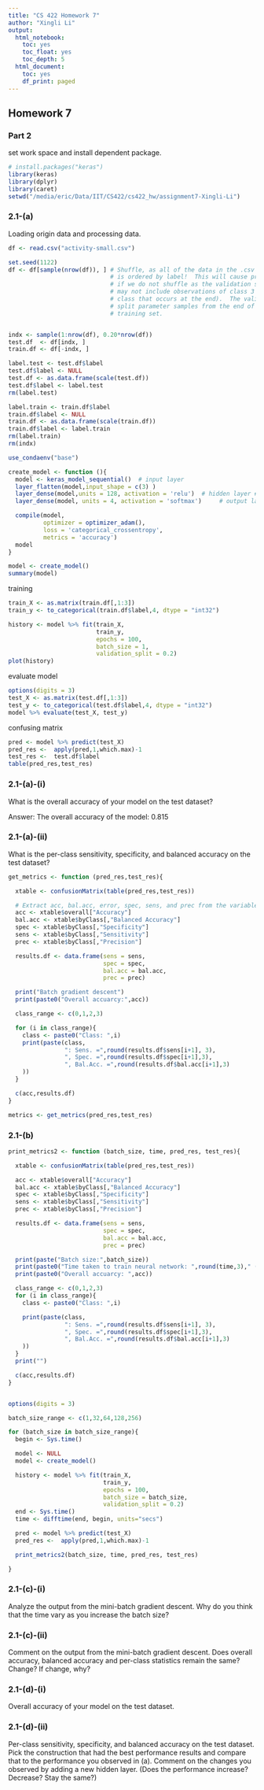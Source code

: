 ```yaml
---
title: "CS 422 Homework 7"
author: "Xingli Li"
output:
  html_notebook: 
    toc: yes
    toc_float: yes
    toc_depth: 5
  html_document:
    toc: yes
    df_print: paged
---
```


## Homework 7

### Part 2

set work space and install dependent package.

```r
# install.packages("keras")
library(keras)
library(dplyr)
library(caret)
setwd("/media/eric/Data/IIT/CS422/cs422_hw/assignment7-Xingli-Li")
```

### 2.1-(a)

Loading origin data and processing data.

```r
df <- read.csv("activity-small.csv")

set.seed(1122)
df <- df[sample(nrow(df)), ] # Shuffle, as all of the data in the .csv file
                             # is ordered by label!  This will cause problems
                             # if we do not shuffle as the validation split
                             # may not include observations of class 3 (the
                             # class that occurs at the end).  The validation_
                             # split parameter samples from the end of the
                             # training set.


indx <- sample(1:nrow(df), 0.20*nrow(df))
test.df  <- df[indx, ]
train.df <- df[-indx, ]

label.test <- test.df$label
test.df$label <- NULL
test.df <- as.data.frame(scale(test.df))
test.df$label <- label.test
rm(label.test)

label.train <- train.df$label
train.df$label <- NULL
train.df <- as.data.frame(scale(train.df))
train.df$label <- label.train
rm(label.train)
rm(indx)

```

```r
use_condaenv("base")

create_model <- function (){
  model <- keras_model_sequential()  # input layer
  layer_flatten(model,input_shape = c(3) )
  layer_dense(model,units = 128, activation = 'relu')  # hidden layer # dropout
  layer_dense(model, units = 4, activation = 'softmax')     # output layer

  compile(model,
          optimizer = optimizer_adam(),
          loss = 'categorical_crossentropy',
          metrics = 'accuracy')
  model
}

model <- create_model()
summary(model)

```

training

```r

train_X <- as.matrix(train.df[,1:3])
train_y <- to_categorical(train.df$label,4, dtype = "int32")

history <- model %>% fit(train_X,
                         train_y,
                         epochs = 100,
                         batch_size = 1,
                         validation_split = 0.2)
plot(history)
```

evaluate model

```r
options(digits = 3)
test_X <- as.matrix(test.df[,1:3])
test_y <- to_categorical(test.df$label,4, dtype = "int32")
model %>% evaluate(test_X, test_y)
```

confusing matrix

```r
pred <- model %>% predict(test_X)
pred_res <-  apply(pred,1,which.max)-1
test_res <-  test.df$label
table(pred_res,test_res)

```

### 2.1-(a)-(i)

What is the overall accuracy of your model on the test dataset?

Answer:
      The overall accuracy of the model: 0.815

### 2.1-(a)-(ii)

What is the per-class sensitivity, specificity, and balanced accuracy on the test dataset?

```r

get_metrics <- function (pred_res,test_res){

  xtable <- confusionMatrix(table(pred_res,test_res))

  # Extract acc, bal.acc, error, spec, sens, and prec from the variable a.
  acc <- xtable$overall["Accuracy"]
  bal.acc <- xtable$byClass[,"Balanced Accuracy"]
  spec <- xtable$byClass[,"Specificity"]
  sens <- xtable$byClass[,"Sensitivity"]
  prec <- xtable$byClass[,"Precision"]

  results.df <- data.frame(sens = sens,
                           spec = spec,
                           bal.acc = bal.acc,
                           prec = prec)

  print("Batch gradient descent")
  print(paste0("Overall accuarcy:",acc))

  class_range <- c(0,1,2,3)

  for (i in class_range){
    class <- paste0("Class: ",i)
    print(paste(class,
                ": Sens. =",round(results.df$sens[i+1], 3),
                ", Spec. =",round(results.df$spec[i+1],3),
                ", Bal.Acc. =",round(results.df$bal.acc[i+1],3)
    ))
  }

  c(acc,results.df)
}

metrics <- get_metrics(pred_res,test_res)

```


### 2.1-(b)

```r

print_metrics2 <- function (batch_size, time, pred_res, test_res){

  xtable <- confusionMatrix(table(pred_res,test_res))

  acc <- xtable$overall["Accuracy"]
  bal.acc <- xtable$byClass[,"Balanced Accuracy"]
  spec <- xtable$byClass[,"Specificity"]
  sens <- xtable$byClass[,"Sensitivity"]
  prec <- xtable$byClass[,"Precision"]

  results.df <- data.frame(sens = sens,
                           spec = spec,
                           bal.acc = bal.acc,
                           prec = prec)

  print(paste("Batch size:",batch_size))
  print(paste0("Time taken to train neural network: ",round(time,3)," (seconds)"))
  print(paste0("Overall accuarcy: ",acc))

  class_range <- c(0,1,2,3)
  for (i in class_range){
    class <- paste0("Class: ",i)

    print(paste(class,
                ": Sens. =",round(results.df$sens[i+1], 3),
                ", Spec. =",round(results.df$spec[i+1],3),
                ", Bal.Acc. =",round(results.df$bal.acc[i+1],3)
    ))
  }
  print("")

  c(acc,results.df)
}


options(digits = 3)

batch_size_range <- c(1,32,64,128,256)

for (batch_size in batch_size_range){
  begin <- Sys.time()

  model <- NULL
  model <- create_model()

  history <- model %>% fit(train_X,
                           train_y,
                           epochs = 100,
                           batch_size = batch_size,
                           validation_split = 0.2)
  end <- Sys.time()
  time <- difftime(end, begin, units="secs")

  pred <- model %>% predict(test_X)
  pred_res <-  apply(pred,1,which.max)-1

  print_metrics2(batch_size, time, pred_res, test_res)

}


```

### 2.1-(c)-(i)

Analyze the output from the mini-batch gradient descent. Why do you think that the time vary as you increase the batch size?

### 2.1-(c)-(ii)

Comment on the output from the mini-batch gradient descent. Does overall accuracy, balanced accuracy and per-class statistics remain the same? Change? If change, why?

### 2.1-(d)-(i)

Overall accuracy of your model on the test dataset.

### 2.1-(d)-(ii)

Per-class sensitivity, specificity, and balanced accuracy on the test dataset. Pick the construction that had the best performance results and compare that to the performance you observed in (a). Comment on the changes you observed by adding a new hidden layer. (Does the performance increase? Decrease? Stay the same?)
